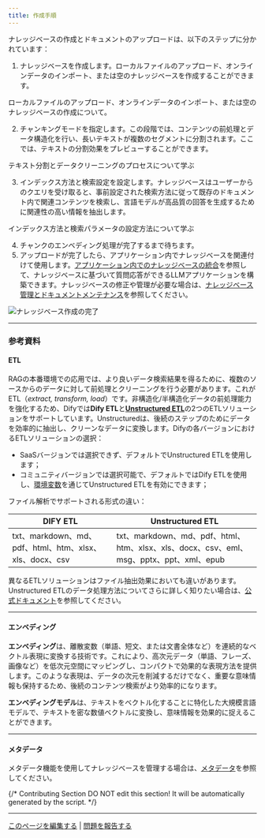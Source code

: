 ```yaml
---
title: 作成手順
---
```


ナレッジベースの作成とドキュメントのアップロードは、以下のステップに分かれています：

1. ナレッジベースを作成します。ローカルファイルのアップロード、オンラインデータのインポート、または空のナレッジベースを作成することができます。

<Card title="コンテンツデータのインポート" icon="link" href=".././create-knowledge-and-upload-documents/import-content-data/readme">
  ローカルファイルのアップロード、オンラインデータのインポート、または空のナレッジベースの作成について。
</Card>

2. チャンキングモードを指定します。この段階では、コンテンツの前処理とデータ構造化を行い、長いテキストが複数のセグメントに分割されます。ここでは、テキストの分割効果をプレビューすることができます。

<Card title="テキストのチャンキングとクリーニング" icon="link" href=".././create-knowledge-and-upload-documents/chunking-and-cleaning-text">
  テキスト分割とデータクリーニングのプロセスについて学ぶ
</Card>

3. インデックス方法と検索設定を設定します。ナレッジベースはユーザーからのクエリを受け取ると、事前設定された検索方法に従って既存のドキュメント内で関連コンテンツを検索し、言語モデルが高品質の回答を生成するために関連性の高い情報を抽出します。

<Card title="インデックス方法の設定" icon="link" href=".././create-knowledge-and-upload-documents/setting-indexing-methods">
  インデックス方法と検索パラメータの設定方法について学ぶ
</Card>

4. チャンクのエンベディング処理が完了するまで待ちます。
5. アップロードが完了したら、アプリケーション内でナレッジベースを関連付けて使用します。[アプリケーション内でのナレッジベースの統合](/ja-jp/guides/knowledge-base/integrate-knowledge-within-application)を参照して、ナレッジベースに基づいて質問応答ができるLLMアプリケーションを構築できます。ナレッジベースの修正や管理が必要な場合は、[ナレッジベース管理とドキュメントメンテナンス](/ja-jp/guides/knowledge-base/knowledge-and-documents-maintenance/introduction)を参照してください。

![ナレッジベース作成の完了](https://assets-docs.dify.ai/2024/12/a3362a1cd384cb2b539c9858de555518.png)

***

### 参考資料

#### ETL

RAGの本番環境での応用では、より良いデータ検索結果を得るために、複数のソースからのデータに対して前処理とクリーニングを行う必要があります。これがETL（_extract, transform, load_）です。非構造化/半構造化データの前処理能力を強化するため、Difyでは**Dify ETL**と[**Unstructured ETL**](https://docs.unstructured.io/welcome)の2つのETLソリューションをサポートしています。Unstructuredは、後続のステップのためにデータを効率的に抽出し、クリーンなデータに変換します。Difyの各バージョンにおけるETLソリューションの選択：

* SaaSバージョンでは選択できず、デフォルトでUnstructured ETLを使用します；
* コミュニティバージョンでは選択可能で、デフォルトではDify ETLを使用し、[環境変数](/ja-jp/getting-started/install-self-hosted/environments)を通じてUnstructured ETLを有効にできます；

ファイル解析でサポートされる形式の違い：

| DIFY ETL                                       | Unstructured ETL                                                         |
| ---------------------------------------------- | ------------------------------------------------------------------------ |
| txt、markdown、md、pdf、html、htm、xlsx、xls、docx、csv | txt、markdown、md、pdf、html、htm、xlsx、xls、docx、csv、eml、msg、pptx、ppt、xml、epub |

異なるETLソリューションはファイル抽出効果においても違いがあります。Unstructured ETLのデータ処理方法についてさらに詳しく知りたい場合は、[公式ドキュメント](https://docs.unstructured.io/open-source/core-functionality/partitioning)を参照してください。

***

#### **エンベディング**

**エンベディング**は、離散変数（単語、短文、または文書全体など）を連続的なベクトル表現に変換する技術です。これにより、高次元データ（単語、フレーズ、画像など）を低次元空間にマッピングし、コンパクトで効果的な表現方法を提供します。このような表現は、データの次元を削減するだけでなく、重要な意味情報も保持するため、後続のコンテンツ検索がより効率的になります。

**エンベディングモデル**は、テキストをベクトル化することに特化した大規模言語モデルで、テキストを密な数値ベクトルに変換し、意味情報を効果的に捉えることができます。

***

#### メタデータ

メタデータ機能を使用してナレッジベースを管理する場合は、[メタデータ](/ja-jp/guides/knowledge-base/metadata)を参照してください。

{/*
Contributing Section
DO NOT edit this section!
It will be automatically generated by the script.
*/}

---

[このページを編集する](https://github.com/langgenius/dify-docs/edit/main/ja-jp/documentation/pages/knowledge/create-knowledge/introduction.mdx) | [問題を報告する](https://github.com/langgenius/dify-docs/issues/new?template=docs.yml)

